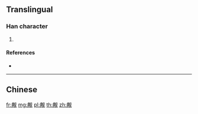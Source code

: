 {{character info/new}}
{{also|覥}}
==Translingual==

===Han character===
{{Han char|rn=147|rad=见|as=08|sn=12|four=|canj=TCBHU}}

# {{defn|Han|sort=见08}}

====References====
* {{Han ref|kx=1139.051|hdz=63670.031|uh=89CD|ud=35277}}

----

==Chinese==
{{zh-see|覥}}

[[fr:觍]]
[[mg:觍]]
[[pl:觍]]
[[th:觍]]
[[zh:觍]]